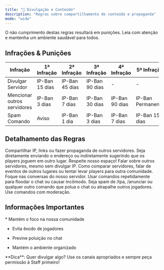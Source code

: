 ```yaml
---
title: "📢 Divulgação e Conteúdo"
description: "Regras sobre compartilhamento de conteúdo e propaganda"
mode: "wide"
---
```


<Note>
  O não cumprimento destas regras resultará em punições. Leia com atenção e mantenha um ambiente saudável para todos.
</Note>

## Infrações & Punições

| Infração                    | 1ª Infração    | 2ª Infração    | 3ª Infração    | 4ª Infração    | 5ª Infração       |
| --------------------------- | -------------- | -------------- | -------------- | -------------- | ----------------- |
| Divulgar Servidor           | IP-Ban 15 dias | IP-Ban 45 dias | IP-Ban 90 dias | -              | -                 |
| Mencionar outros servidores | IP-Ban 3 dias  | IP-Ban 7 dias  | IP-Ban 30 dias | IP-Ban 90 dias | IP-Ban Permanente |
| Spam Comando                | Aviso          | IP-Ban 1 dia   | IP-Ban 3 dias  | IP-Ban 7 dias  | IP-Ban 15 dias    |

## Detalhamento das Regras

<AccordionGroup>
  <Accordion title="Divulgar Servidor">
    Compartilhar IP, links ou fazer propaganda de outros servidores. Seja diretamente enviando o endereço ou indiretamente sugerindo que os players joguem em outro lugar. Respeite nosso espaço!
  </Accordion>

  <Accordion title="Mencionar outros servidores">
    Falar sobre outros servidores, mesmo sem divulgar IP. Como comparar servidores, falar de eventos de outros lugares ou tentar levar players para outra comunidade. Foque nas conversas do nosso servidor.
  </Accordion>

  <Accordion title="Spam Comando">
    Usar comandos repetidamente para floodar o chat ou causar incômodo. Seja spam de /tpa, /anunciar ou qualquer outro comando que polua o chat ou atrapalhe outros jogadores. Use comandos com moderação.
  </Accordion>
</AccordionGroup>

## Informações Importantes

<Card title="Por que essas regras?" icon="shield">
  * Mantém o foco na nossa comunidade

  * Evita êxodo de jogadores

  * Previne poluição no chat

  * Mantém o ambiente organizado
</Card>

<Warning>
  **Dica**: Quer divulgar algo? Use os canais apropriados e sempre peça permissão à Staff primeiro!
</Warning>